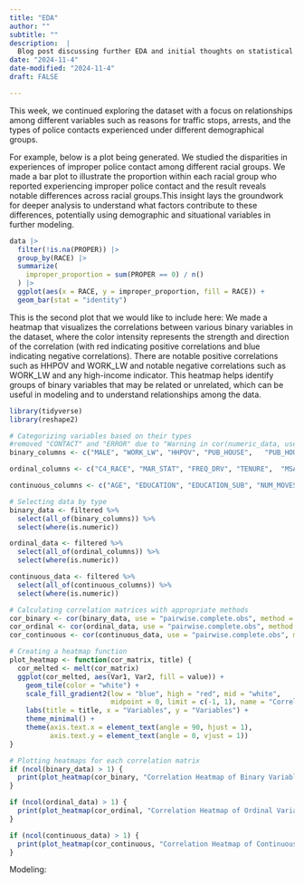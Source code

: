 ```yaml
---
title: "EDA"
author: ""
subtitle: ""
description:  |
  Blog post discussing further EDA and initial thoughts on statistical modeling.
date: "2024-11-4"
date-modified: "2024-11-4"
draft: FALSE

---
```


This week, we continued exploring the dataset with a focus on relationships among different variables such as reasons for traffic stops, arrests, and the types of police contacts experienced under different demographical groups.

For example, below is a plot being generated. We studied the disparities in experiences of improper police contact among different racial groups. We made a bar plot to illustrate the proportion within each racial group who reported experiencing improper police contact and the result reveals notable differences across racial groups.This insight lays the groundwork for deeper analysis to understand what factors contribute to these differences, potentially using demographic and situational variables in further modeling.


```r
data |>
  filter(!is.na(PROPER)) |>
  group_by(RACE) |>
  summarize(
    improper_proportion = sum(PROPER == 0) / n()
  ) |>
  ggplot(aes(x = RACE, y = improper_proportion, fill = RACE)) +
  geom_bar(stat = "identity")
```


This is the second plot that we would like to include here: 
We made a heatmap that visualizes the correlations between various binary variables in the dataset, where the color intensity represents the strength and direction of the correlation (with red indicating positive correlations and blue indicating negative correlations). There are notable positive correlations such as HHPOV and WORK_LW and notable negative correlations such as WORK_LW and any high-income indicator.
This heatmap helps identify groups of binary variables that may be related or unrelated, which can be useful in modeling and to understand relationships among the data.

``` r
library(tidyverse)
library(reshape2)

# Categorizing variables based on their types
#removed "CONTACT" and "ERROR" due to "Warning in cor(numeric_data, use = "complete.obs") : the standard deviation is zero" error
binary_columns <- c("MALE", "WORK_LW", "HHPOV", "PUB_HOUSE",   "PUB_HOUSE_SUB", "REGION", "INPERSON", "VICAR_CITIZEN", "VICAR_PRO_AUTO", "VICAR_PRO_PERS", "VICAR_OTH_CONT", "VICAR_IMPROPER", "D_HH_P23", "PROPER")

ordinal_columns <- c("C4_RACE", "MAR_STAT", "FREQ_DRV", "TENURE",  "MSA_STATUS")

continuous_columns <- c("AGE", "EDUCATION", "EDUCATION_SUB", "NUM_MOVES", "NUM_CONT", "HH_SIZE", "PPCS_YEAR", "N_HH_P1", "N_PERS_P1", "NUM_CITIZEN_HH", "NUM_PRO_AUTO_HH", "NUM_PRO_PERS_HH", "NUM_OTH_CONT_HH", "NUM_IMPROPER_HH")

# Selecting data by type
binary_data <- filtered %>%
  select(all_of(binary_columns)) %>%
  select(where(is.numeric))

ordinal_data <- filtered %>%
  select(all_of(ordinal_columns)) %>%
  select(where(is.numeric))

continuous_data <- filtered %>%
  select(all_of(continuous_columns)) %>%
  select(where(is.numeric))

# Calculating correlation matrices with appropriate methods
cor_binary <- cor(binary_data, use = "pairwise.complete.obs", method = "pearson")
cor_ordinal <- cor(ordinal_data, use = "pairwise.complete.obs", method = "spearman")
cor_continuous <- cor(continuous_data, use = "pairwise.complete.obs", method = "pearson")

# Creating a heatmap function
plot_heatmap <- function(cor_matrix, title) {
  cor_melted <- melt(cor_matrix)
  ggplot(cor_melted, aes(Var1, Var2, fill = value)) +
    geom_tile(color = "white") +
    scale_fill_gradient2(low = "blue", high = "red", mid = "white",
                         midpoint = 0, limit = c(-1, 1), name = "Correlation") +
    labs(title = title, x = "Variables", y = "Variables") +
    theme_minimal() +
    theme(axis.text.x = element_text(angle = 90, hjust = 1),
          axis.text.y = element_text(angle = 0, vjust = 1))
}

# Plotting heatmaps for each correlation matrix
if (ncol(binary_data) > 1) {
  print(plot_heatmap(cor_binary, "Correlation Heatmap of Binary Variables"))
}

if (ncol(ordinal_data) > 1) {
  print(plot_heatmap(cor_ordinal, "Correlation Heatmap of Ordinal Variables"))
}

if (ncol(continuous_data) > 1) {
  print(plot_heatmap(cor_continuous, "Correlation Heatmap of Continuous Variables"))
}

```

Modeling:

